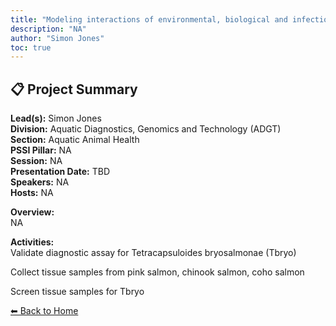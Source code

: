 ---
title: "Modeling interactions of environmental, biological and infectious factors with respect to production of Pacific salmon (Oncorhynchus spp.) at the Quinsam River hatchery"
description: "NA"
author: "Simon Jones"
toc: true
---

## 📋 Project Summary

**Lead(s):** Simon Jones  
**Division:** Aquatic Diagnostics, Genomics and Technology (ADGT)  
**Section:** Aquatic Animal Health  
**PSSI Pillar:** NA  
**Session:** NA  
**Presentation Date:** TBD  
**Speakers:** NA  
**Hosts:** NA  

**Overview:**  
NA   

**Activities:**  
Validate diagnostic assay for Tetracapsuloides bryosalmonae (Tbryo)
Collect tissue samples from pink salmon, chinook salmon, coho salmon
Screen tissue samples for Tbryo

[⬅ Back to Home](../index.qmd)

